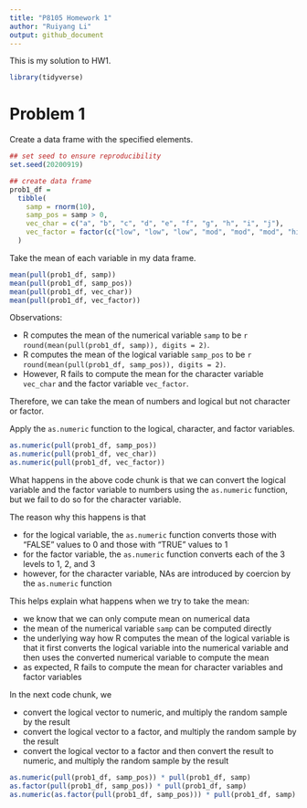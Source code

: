 ```yaml
---
title: "P8105 Homework 1"
author: "Ruiyang Li"
output: github_document
---
```


This is my solution to HW1. 

```r
library(tidyverse)
```


# Problem 1

Create a data frame with the specified elements. 

```r
## set seed to ensure reproducibility
set.seed(20200919)

## create data frame
prob1_df = 
  tibble(
    samp = rnorm(10),
    samp_pos = samp > 0,
    vec_char = c("a", "b", "c", "d", "e", "f", "g", "h", "i", "j"),
    vec_factor = factor(c("low", "low", "low", "mod", "mod", "mod", "high", "high", "high", "high"))
  )
```

Take the mean of each variable in my data frame.

```r
mean(pull(prob1_df, samp))
mean(pull(prob1_df, samp_pos))
mean(pull(prob1_df, vec_char))
mean(pull(prob1_df, vec_factor))
```

Observations:

* R computes the mean of the numerical variable `samp` to be `r round(mean(pull(prob1_df, samp)), digits = 2)`.
* R computes the mean of the logical variable `samp_pos` to be `r round(mean(pull(prob1_df, samp_pos)), digits = 2)`.
* However, R fails to compute the mean for the character variable `vec_char` and the factor variable `vec_factor`. 

Therefore, we can take the mean of numbers and logical but not character or factor. 


Apply the `as.numeric` function to the logical, character, and factor variables.

```r
as.numeric(pull(prob1_df, samp_pos))
as.numeric(pull(prob1_df, vec_char))
as.numeric(pull(prob1_df, vec_factor))
```

What happens in the above code chunk is that we can convert the logical variable and the factor variable to numbers using the `as.numeric` function, but we fail to do so for the character variable. 

The reason why this happens is that 

* for the logical variable, the `as.numeric` function converts those with "FALSE" values to 0 and those with "TRUE" values to 1
* for the factor variable, the `as.numeric` function converts each of the 3 levels to 1, 2, and 3
* however, for the character variable, NAs are introduced by coercion by the `as.numeric` function

This helps explain what happens when we try to take the mean: 

* we know that we can only compute mean on numerical data
* the mean of the numerical variable `samp` can be computed directly
* the underlying way how R computes the mean of the logical variable is that it first converts the logical variable into the numerical variable and then uses the converted numerical variable to compute the mean 
* as expected, R fails to compute the mean for character variables and factor variables


In the next code chunk, we 

* convert the logical vector to numeric, and multiply the random sample by the result
* convert the logical vector to a factor, and multiply the random sample by the result
* convert the logical vector to a factor and then convert the result to numeric, and multiply the random sample by the result

```r
as.numeric(pull(prob1_df, samp_pos)) * pull(prob1_df, samp)
as.factor(pull(prob1_df, samp_pos)) * pull(prob1_df, samp)
as.numeric(as.factor(pull(prob1_df, samp_pos))) * pull(prob1_df, samp)
```

